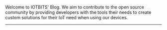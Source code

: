 <AuthorBanner />

Welcome to IOTBITS' Blog. We aim to contribute to the open source community by providing developers with the tools their needs to create custom solutions for their IoT need when using our devices.

---

<FeedSearch />
<Tags />
<FeedItems />
